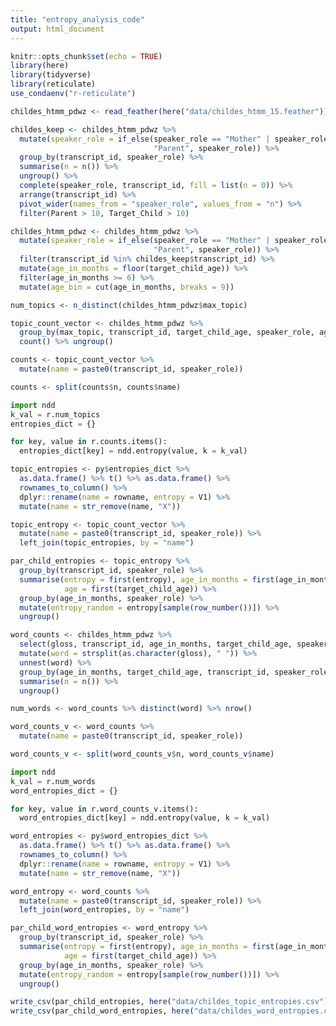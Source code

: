 ```yaml
---
title: "entropy_analysis_code"
output: html_document
---
```


```r
knitr::opts_chunk$set(echo = TRUE)
library(here)
library(tidyverse)
library(reticulate)
use_condaenv("r-reticulate")
```

```r
childes_htmm_pdwz <- read_feather(here("data/childes_htmm_15.feather")) 

childes_keep <- childes_htmm_pdwz %>%
  mutate(speaker_role = if_else(speaker_role == "Mother" | speaker_role == "Father",
                                "Parent", speaker_role)) %>%
  group_by(transcript_id, speaker_role) %>%
  summarise(n = n()) %>%
  ungroup() %>%
  complete(speaker_role, transcript_id, fill = list(n = 0)) %>%
  arrange(transcript_id) %>%
  pivot_wider(names_from = "speaker_role", values_from = "n") %>%
  filter(Parent > 10, Target_Child > 10)

childes_htmm_pdwz <- childes_htmm_pdwz %>%
  mutate(speaker_role = if_else(speaker_role == "Mother" | speaker_role == "Father",
                                "Parent", speaker_role)) %>%
  filter(transcript_id %in% childes_keep$transcript_id) %>%
  mutate(age_in_months = floor(target_child_age)) %>%
  filter(age_in_months >= 6) %>%
  mutate(age_bin = cut(age_in_months, breaks = 9))
```


```r
num_topics <- n_distinct(childes_htmm_pdwz$max_topic)

topic_count_vector <- childes_htmm_pdwz %>%
  group_by(max_topic, transcript_id, target_child_age, speaker_role, age_in_months) %>%
  count() %>% ungroup()

counts <- topic_count_vector %>%
  mutate(name = paste0(transcript_id, speaker_role)) 

counts <- split(counts$n, counts$name)

```

```python
import ndd
k_val = r.num_topics
entropies_dict = {}

for key, value in r.counts.items():
  entropies_dict[key] = ndd.entropy(value, k = k_val)
```

```r
topic_entropies <- py$entropies_dict %>%
  as.data.frame() %>% t() %>% as.data.frame() %>%
  rownames_to_column() %>%
  dplyr::rename(name = rowname, entropy = V1) %>%
  mutate(name = str_remove(name, "X"))

topic_entropy <- topic_count_vector %>% 
  mutate(name = paste0(transcript_id, speaker_role)) %>%
  left_join(topic_entropies, by = "name")

par_child_entropies <- topic_entropy %>%
  group_by(transcript_id, speaker_role) %>%
  summarise(entropy = first(entropy), age_in_months = first(age_in_months),
            age = first(target_child_age)) %>%
  group_by(age_in_months, speaker_role) %>%
  mutate(entropy_random = entropy[sample(row_number())]) %>%
  ungroup()

```

```r

word_counts <- childes_htmm_pdwz %>%
  select(gloss, transcript_id, age_in_months, target_child_age, speaker_role) %>%
  mutate(word = strsplit(as.character(gloss), " ")) %>% 
  unnest(word) %>%
  group_by(age_in_months, target_child_age, transcript_id, speaker_role, word) %>%
  summarise(n = n()) %>%
  ungroup()

num_words <- word_counts %>% distinct(word) %>% nrow()

word_counts_v <- word_counts %>%
  mutate(name = paste0(transcript_id, speaker_role)) 

word_counts_v <- split(word_counts_v$n, word_counts_v$name)

```

```python
import ndd
k_val = r.num_words
word_entropies_dict = {}

for key, value in r.word_counts_v.items():
  word_entropies_dict[key] = ndd.entropy(value, k = k_val)
```

```r
word_entropies <- py$word_entropies_dict %>%
  as.data.frame() %>% t() %>% as.data.frame() %>%
  rownames_to_column() %>%
  dplyr::rename(name = rowname, entropy = V1) %>%
  mutate(name = str_remove(name, "X"))

word_entropy <- word_counts %>% 
  mutate(name = paste0(transcript_id, speaker_role)) %>%
  left_join(word_entropies, by = "name")

par_child_word_entropies <- word_entropy %>%
  group_by(transcript_id, speaker_role) %>%
  summarise(entropy = first(entropy), age_in_months = first(age_in_months),
            age = first(target_child_age)) %>%
  group_by(age_in_months, speaker_role) %>%
  mutate(entropy_random = entropy[sample(row_number())]) %>%
  ungroup()
```

```r
write_csv(par_child_entropies, here("data/childes_topic_entropies.csv"))
write_csv(par_child_word_entropies, here("data/childes_word_entropies.csv"))
```